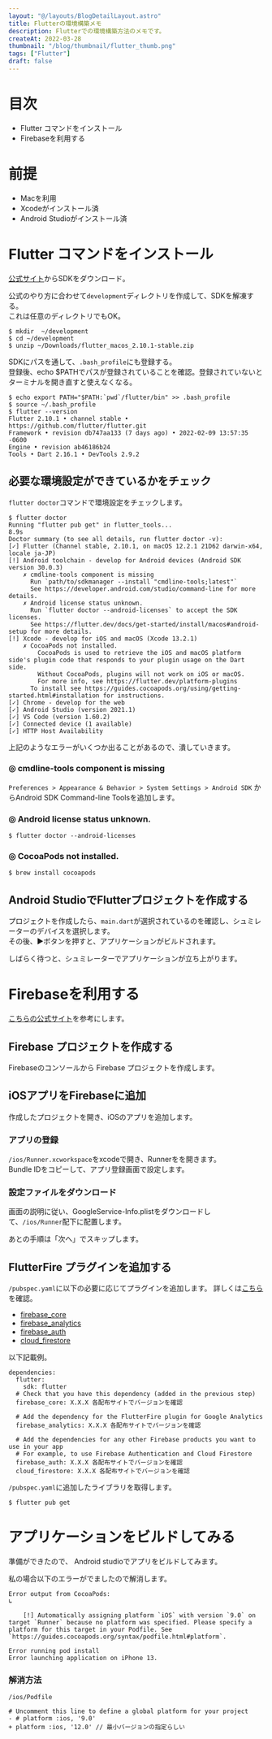 ```yaml
---
layout: "@/layouts/BlogDetailLayout.astro"
title: Flutterの環境構築メモ
description: Flutterでの環境構築方法のメモです。
createAt: 2022-03-28
thumbnail: "/blog/thumbnail/flutter_thumb.png"
tags: ["Flutter"]
draft: false
---
```



# 目次

- Flutter コマンドをインストール
- Firebaseを利用する

# 前提

- Macを利用
- Xcodeがインストール済
- Android Studioがインストール済

# Flutter コマンドをインストール

[公式サイト](https://docs.flutter.dev/get-started/install)からSDKをダウンロード。

公式のやり方に合わせて`development`ディレクトリを作成して、SDKを解凍する。  
これは任意のディレクトリでもOK。

```
$ mkdir  ~/development
$ cd ~/development
$ unzip ~/Downloads/flutter_macos_2.10.1-stable.zip
```

SDKにパスを通して、`.bash_profile`にも登録する。  
登録後、echo $PATHでパスが登録されていることを確認。登録されていないとターミナルを開き直すと使えなくなる。

```
$ echo export PATH="$PATH:`pwd`/flutter/bin" >> .bash_profile
$ source ~/.bash_profile
$ flutter --version
Flutter 2.10.1 • channel stable • https://github.com/flutter/flutter.git
Framework • revision db747aa133 (7 days ago) • 2022-02-09 13:57:35 -0600
Engine • revision ab46186b24
Tools • Dart 2.16.1 • DevTools 2.9.2
```

## 必要な環境設定ができているかをチェック

`flutter doctor`コマンドで環境設定をチェックします。

```shell
$ flutter doctor
Running "flutter pub get" in flutter_tools...                       8.9s
Doctor summary (to see all details, run flutter doctor -v):
[✓] Flutter (Channel stable, 2.10.1, on macOS 12.2.1 21D62 darwin-x64, locale ja-JP)
[!] Android toolchain - develop for Android devices (Android SDK version 30.0.3)
    ✗ cmdline-tools component is missing
      Run `path/to/sdkmanager --install "cmdline-tools;latest"`
      See https://developer.android.com/studio/command-line for more details.
    ✗ Android license status unknown.
      Run `flutter doctor --android-licenses` to accept the SDK licenses.
      See https://flutter.dev/docs/get-started/install/macos#android-setup for more details.
[!] Xcode - develop for iOS and macOS (Xcode 13.2.1)
    ✗ CocoaPods not installed.
        CocoaPods is used to retrieve the iOS and macOS platform side's plugin code that responds to your plugin usage on the Dart side.
        Without CocoaPods, plugins will not work on iOS or macOS.
        For more info, see https://flutter.dev/platform-plugins
      To install see https://guides.cocoapods.org/using/getting-started.html#installation for instructions.
[✓] Chrome - develop for the web
[✓] Android Studio (version 2021.1)
[✓] VS Code (version 1.60.2)
[✓] Connected device (1 available)
[✓] HTTP Host Availability
```

上記のようなエラーがいくつか出ることがあるので、潰していきます。

### ◎ cmdline-tools component is missing

`Preferences > Appearance & Behavior > System Settings > Android SDK` からAndroid SDK Command-line Toolsを追加します。

<CommonImg
  src="blog/images/20220328/01.png"
  alt="flutter doctor error"
  client:only="react"
/>

### ◎ Android license status unknown.

```shell
$ flutter doctor --android-licenses
```

### ◎ CocoaPods not installed.

```shell
$ brew install cocoapods
```

## Android StudioでFlutterプロジェクトを作成する

<CommonImg
  src="blog/images/20220328/02.png"
  alt="Flutterプロジェクトを作成"
  client:only="react"
/>

プロジェクトを作成したら、`main.dart`が選択されているのを確認し、シュミレーターのデバイスを選択します。  
その後、▶ボタンを押すと、アプリケーションがビルドされます。

<CommonImg
  src="blog/images/20220328/03.png"
  alt="Flutterプロジェクトを作成"
  client:only="react"
/>

しばらく待つと、シュミレーターでアプリケーションが立ち上がります。

<CommonImg
  src="blog/images/20220328/04.png"
  alt="Flutterプロジェクトを作成"
  client:only="react"
/>

# Firebaseを利用する

[こちらの公式サイト](https://firebase.google.com/docs/flutter/setup?hl=ja&platform=ios)を参考にします。

## Firebase プロジェクトを作成する

Firebaseのコンソールから Firebase プロジェクトを作成します。

<CommonImg
  src="blog/images/20220328/05.png"
  alt="Firebaseを利用する"
  client:only="react"
/>

## iOSアプリをFirebaseに追加

作成したプロジェクトを開き、iOSのアプリを追加します。

<CommonImg
  src="blog/images/20220328/06.png"
  alt="iOSアプリをFirebaseに追加"
  client:only="react"
/>

### アプリの登録

`/ios/Runner.xcworkspace`をxcodeで開き、Runnerをを開きます。  
Bundle IDをコピーして、アプリ登録画面で設定します。

<CommonImg
  src="blog/images/20220328/07.png"
  alt="iOSアプリをFirebaseに追加"
  client:only="react"
/>
<CommonImg
  src="blog/images/20220328/08.png"
  alt="iOSアプリをFirebaseに追加"
  client:only="react"
/>

### 設定ファイルをダウンロード

画面の説明に従い、GoogleService-Info.plistをダウンロードして、`/ios/Runner`配下に配置します。

あとの手順は「次へ」でスキップします。

## FlutterFire プラグインを追加する

`/pubspec.yaml`に以下の必要に応じてプラグインを追加します。
詳しくは[こちら](https://firebaseopensource.com/projects/firebaseextended/flutterfire/packages/cloud_firestore/cloud_firestore/readme)を確認。

- [firebase_core](https://pub.dev/packages/firebase_core)
- [firebase_analytics](https://pub.dev/packages/firebase_analytics)
- [firebase_auth](https://pub.dev/packages/firebase_auth)
- [cloud_firestore](https://pub.dev/packages/cloud_firestore)

以下記載例。

```shell
dependencies:
  flutter:
    sdk: flutter
  # Check that you have this dependency (added in the previous step)
  firebase_core: X.X.X 各配布サイトでバージョンを確認

  # Add the dependency for the FlutterFire plugin for Google Analytics
  firebase_analytics: X.X.X 各配布サイトでバージョンを確認

  # Add the dependencies for any other Firebase products you want to use in your app
  # For example, to use Firebase Authentication and Cloud Firestore
  firebase_auth: X.X.X 各配布サイトでバージョンを確認
  cloud_firestore: X.X.X 各配布サイトでバージョンを確認
```

`/pubspec.yaml`に追加したライブラリを取得します。

```shell
$ flutter pub get
```

# アプリケーションをビルドしてみる

準備ができたので、 Android studioでアプリをビルドしてみます。

私の場合以下のエラーがでましたので解消します。

```shell
Error output from CocoaPods:
↳

    [!] Automatically assigning platform `iOS` with version `9.0` on target `Runner` because no platform was specified. Please specify a platform for this target in your Podfile. See `https://guides.cocoapods.org/syntax/podfile.html#platform`.

Error running pod install
Error launching application on iPhone 13.
```

### 解消方法

`/ios/Podfile`

```shell
# Uncomment this line to define a global platform for your project
- # platform :ios, '9.0'
+ platform :ios, '12.0' // 最小バージョンの指定らしい
```

